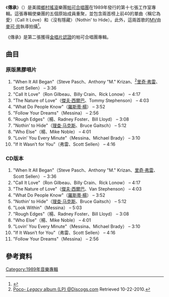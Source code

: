 {{noteTA
|G1=Music
}}
{{Infobox album
| name       = 傳承
| type       = [[Album|Album]]
| artist     = [[帕可合唱團|帕可合唱團]]
| cover      = Legacy (Poco album).jpg
| alt        =
| released   = 1989年9月23日
| recorded   =
| venue      =
| studio     = [[好萊塢|好萊塢]][[國會工作室|國會工作室]]；[[洛杉磯|洛杉磯]][[海洋之路唱片|海洋之路工作室]]
| genre      = [[鄉村搖滾|鄉村搖滾]]
| length     = 43:22
| label      = [[RCA唱片|RCA]]
| producer   = [[大衛·科爾_(唱片製作人)|大衛·科爾]]<small>（[[理查·马克斯|理查·马克斯]]的〈Nothin〉除外）</small>
| prev_title = [[Inamorata_(專輯)|Inamorata]]
| prev_year  = 1984
| next_title = [[Running_Horse|Running Horse]]
| next_year  = 2002
}}
{{Album ratings
| rev1 = [[Allmusic|Allmusic]]
| rev1score = {{Rating|3|5}}<ref>[{{Allmusic|class=album|id=r15435|pure_url=yes}} Allmusic review]</ref>
| rev2 = 《[[流行音樂百科|流行音樂百科]]》（''Encyclopedia of Popular Music''）
| rev2Score = {{Rating|4|5}}<ref>{{cite book|last=Larkin|first=Colin|authorlink=Colin Larkin|page=3074|title=Encyclopedia of Popular Music|year=2011|publisher=[[Omnibus_Press|Omnibus Press]]|edition=5th|isbn=978-0857125958|title-link=Encyclopedia of Popular Music}}</ref>
}}

《'''傳承'''》（{{lang-en|''Legacy''}}）是美國[[鄉村搖滾|鄉村搖滾]]樂團[[帕可合唱團|帕可合唱團]]在1989年發行的第十七張工作室專輯。這張專輯使樂團的五個原始成員重聚，並包含兩首榜上前40的單曲〈稱它為愛〉（Call It Love）和〈沒有隱藏〉（Nothin' to Hide）。此外，這兩首歌的[[音樂錄影帶|MV]]由[[麥可·貝|麥可·貝]]執導拍攝<ref name="IMVDb">{{cite web|url=https://imvdb.com/n/michael-bay|title=Michael Bay - Videography|work=IMVDb|accessdate=2020-11-01|archive-url=https://web.archive.org/web/20200809022538/https://imvdb.com/n/michael-bay|archive-date=2020-08-09|dead-url=no}}</ref>。

《傳承》是第二張獲得[[RIAA认证|金唱片認證]]的帕可合唱團專輯。

== 曲目 ==
=== 原版黑膠唱片 ===
#"When It All Began"（Steve Pasch、Anthony "M." Krizan、<ref name="Discogs">[http://www.discogs.com/Poco-Legacy/release/1124972 Poco- ''Legacy'' album (LP) @Discogs.com] {{Wayback|url=http://www.discogs.com/Poco-Legacy/release/1124972 |date=20200925085814 }} Retrieved 10-22-2010.</ref>[[里奇·弗雷|里奇·弗雷]]、Scott Sellen） – 3:36
#"Call It Love"（Ron Gilbeau、Billy Crain、Rick Lonow） – 4:17
#"The Nature of Love"（[[傑夫·西爾巴|傑夫·西爾巴]]、Tommy Stephenson） – 4:03
#"What Do People Know"（[[羅斯蒂·楊_(音樂家)|羅斯蒂·楊]]） – 3:52
#"Follow Your Dreams"（Messina） – 2:56
#"Rough Edges"（楊、Radney Foster、Bill Lloyd） – 3:08
#"Nothin’ to Hide"（[[理查·马克斯|理查·马克斯]]、Bruce Gaitsch） – 5:12
#"Who Else"（楊、Mike Noble） – 4:01
#"Lovin’ You Every Minute"（Messina、Michael Brady） – 3:10
#"If It Wasn’t for You"（弗雷、Scott Sellen） – 4:16

=== CD版本 ===
#"When It All Began"（Steve Pasch、Anthony "M." Krizan、[[里奇·弗雷|里奇·弗雷]]、Scott Sellen） – 3:36
#"Call It Love"（Ron Gilbeau、Billy Crain、Rick Lonow） – 4:17
#"The Nature of Love"（[[傑夫·西爾巴|傑夫·西爾巴]]、Van Stephenson） – 4:03
#"What Do People Know"（[[羅斯蒂·楊_(音樂家)|羅斯蒂·楊]]） – 3:52
#"Nothin’ to Hide"（[[理查·马克斯|理查·马克斯]]、Bruce Gaitsch） – 5:12
#"Look Within"（Messina） – 5:03
#"Rough Edges"（楊、Radney Foster、Bill Lloyd） – 3:08
#"Who Else"（楊、Mike Noble） – 4:01
#"Lovin’ You Every Minute"（Messina、Michael Brady） – 3:10
#"If It Wasn’t for You"（弗雷、Scott Sellen） – 4:16
#"Follow Your Dreams"（Messina） – 2:56

== 參考資料 ==
{{Reflist|30em}}

{{DEFAULTSORT:Legacy (Poco Album)}}
[[Category:1989年音樂專輯|Category:1989年音樂專輯]]